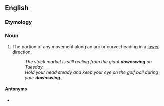 ==English==

===Etymology===
{{prefix|en|down|swing}}

===Noun===
{{en-noun}}

# The portion of any movement along an arc or curve, heading in a [[lower]] direction.
#: ''The stock market is still reeling from the giant '''downswing''' on Tuesday.''
#: ''Hold your head steady and keep your eye on the golf ball during your '''downswing'''.''

====Antonyms====
* {{l|en|upswing}}